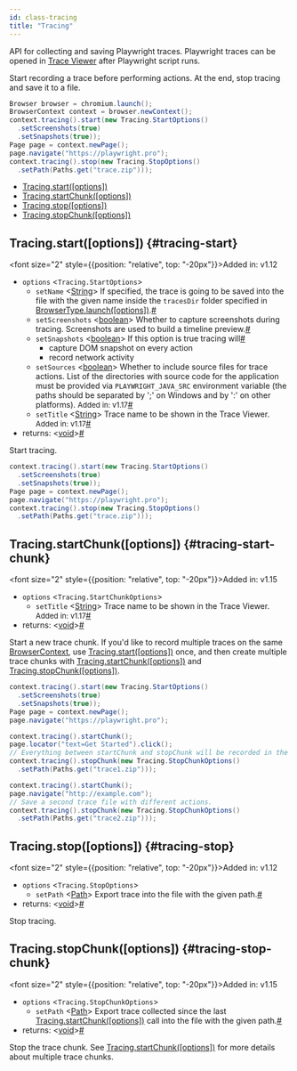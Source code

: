 ```yaml
---
id: class-tracing
title: "Tracing"
---
```


API for collecting and saving Playwright traces. Playwright traces can be opened in [Trace Viewer](../trace-viewer.mdx) after Playwright script runs.

Start recording a trace before performing actions. At the end, stop tracing and save it to a file.

```java
Browser browser = chromium.launch();
BrowserContext context = browser.newContext();
context.tracing().start(new Tracing.StartOptions()
  .setScreenshots(true)
  .setSnapshots(true));
Page page = context.newPage();
page.navigate("https://playwright.pro");
context.tracing().stop(new Tracing.StopOptions()
  .setPath(Paths.get("trace.zip")));
```


- [Tracing.start([options])](/api/class-tracing.mdx#tracing-start)
- [Tracing.startChunk([options])](/api/class-tracing.mdx#tracing-start-chunk)
- [Tracing.stop([options])](/api/class-tracing.mdx#tracing-stop)
- [Tracing.stopChunk([options])](/api/class-tracing.mdx#tracing-stop-chunk)

## Tracing.start([options]) {#tracing-start}

<font size="2" style={{position: "relative", top: "-20px"}}>Added in: v1.12</font>

- `options` &#60;`Tracing.StartOptions`&#62;
  - `setName`<a aria-hidden="true" tabindex="-1" class="list-anchor-link" id="tracing-start-option-name"/> &#60;[String]&#62; If specified, the trace is going to be saved into the file with the given name inside the `tracesDir` folder specified in [BrowserType.launch([options])](/api/class-browsertype.mdx#browser-type-launch).<a href="#tracing-start-option-name" class="list-anchor">#</a>
  - `setScreenshots`<a aria-hidden="true" tabindex="-1" class="list-anchor-link" id="tracing-start-option-screenshots"/> &#60;[boolean]&#62; Whether to capture screenshots during tracing. Screenshots are used to build a timeline preview.<a href="#tracing-start-option-screenshots" class="list-anchor">#</a>
  - `setSnapshots`<a aria-hidden="true" tabindex="-1" class="list-anchor-link" id="tracing-start-option-snapshots"/> &#60;[boolean]&#62; If this option is true tracing will<a href="#tracing-start-option-snapshots" class="list-anchor">#</a>
    * capture DOM snapshot on every action
    * record network activity
  - `setSources`<a aria-hidden="true" tabindex="-1" class="list-anchor-link" id="tracing-start-option-sources"/> &#60;[boolean]&#62; Whether to include source files for trace actions. List of the directories with source code for the application must be provided via `PLAYWRIGHT_JAVA_SRC` environment variable (the paths should be separated by ';' on Windows and by ':' on other platforms). <font size="2">Added in: v1.17</font><a href="#tracing-start-option-sources" class="list-anchor">#</a>
  - `setTitle`<a aria-hidden="true" tabindex="-1" class="list-anchor-link" id="tracing-start-option-title"/> &#60;[String]&#62; Trace name to be shown in the Trace Viewer. <font size="2">Added in: v1.17</font><a href="#tracing-start-option-title" class="list-anchor">#</a>
- returns:<a aria-hidden="true" tabindex="-1" class="list-anchor-link" id="tracing-start-return"/> &#60;[void]&#62;<a href="#tracing-start-return" class="list-anchor">#</a>

Start tracing.

```java
context.tracing().start(new Tracing.StartOptions()
  .setScreenshots(true)
  .setSnapshots(true));
Page page = context.newPage();
page.navigate("https://playwright.pro");
context.tracing().stop(new Tracing.StopOptions()
  .setPath(Paths.get("trace.zip")));
```

## Tracing.startChunk([options]) {#tracing-start-chunk}

<font size="2" style={{position: "relative", top: "-20px"}}>Added in: v1.15</font>

- `options` &#60;`Tracing.StartChunkOptions`&#62;
  - `setTitle`<a aria-hidden="true" tabindex="-1" class="list-anchor-link" id="tracing-start-chunk-option-title"/> &#60;[String]&#62; Trace name to be shown in the Trace Viewer. <font size="2">Added in: v1.17</font><a href="#tracing-start-chunk-option-title" class="list-anchor">#</a>
- returns:<a aria-hidden="true" tabindex="-1" class="list-anchor-link" id="tracing-start-chunk-return"/> &#60;[void]&#62;<a href="#tracing-start-chunk-return" class="list-anchor">#</a>

Start a new trace chunk. If you'd like to record multiple traces on the same [BrowserContext], use [Tracing.start([options])](/api/class-tracing.mdx#tracing-start) once, and then create multiple trace chunks with [Tracing.startChunk([options])](/api/class-tracing.mdx#tracing-start-chunk) and [Tracing.stopChunk([options])](/api/class-tracing.mdx#tracing-stop-chunk).

```java
context.tracing().start(new Tracing.StartOptions()
  .setScreenshots(true)
  .setSnapshots(true));
Page page = context.newPage();
page.navigate("https://playwright.pro");

context.tracing().startChunk();
page.locator("text=Get Started").click();
// Everything between startChunk and stopChunk will be recorded in the trace.
context.tracing().stopChunk(new Tracing.StopChunkOptions()
  .setPath(Paths.get("trace1.zip")));

context.tracing().startChunk();
page.navigate("http://example.com");
// Save a second trace file with different actions.
context.tracing().stopChunk(new Tracing.StopChunkOptions()
  .setPath(Paths.get("trace2.zip")));
```

## Tracing.stop([options]) {#tracing-stop}

<font size="2" style={{position: "relative", top: "-20px"}}>Added in: v1.12</font>

- `options` &#60;`Tracing.StopOptions`&#62;
  - `setPath`<a aria-hidden="true" tabindex="-1" class="list-anchor-link" id="tracing-stop-option-path"/> &#60;[Path]&#62; Export trace into the file with the given path.<a href="#tracing-stop-option-path" class="list-anchor">#</a>
- returns:<a aria-hidden="true" tabindex="-1" class="list-anchor-link" id="tracing-stop-return"/> &#60;[void]&#62;<a href="#tracing-stop-return" class="list-anchor">#</a>

Stop tracing.

## Tracing.stopChunk([options]) {#tracing-stop-chunk}

<font size="2" style={{position: "relative", top: "-20px"}}>Added in: v1.15</font>

- `options` &#60;`Tracing.StopChunkOptions`&#62;
  - `setPath`<a aria-hidden="true" tabindex="-1" class="list-anchor-link" id="tracing-stop-chunk-option-path"/> &#60;[Path]&#62; Export trace collected since the last [Tracing.startChunk([options])](/api/class-tracing.mdx#tracing-start-chunk) call into the file with the given path.<a href="#tracing-stop-chunk-option-path" class="list-anchor">#</a>
- returns:<a aria-hidden="true" tabindex="-1" class="list-anchor-link" id="tracing-stop-chunk-return"/> &#60;[void]&#62;<a href="#tracing-stop-chunk-return" class="list-anchor">#</a>

Stop the trace chunk. See [Tracing.startChunk([options])](/api/class-tracing.mdx#tracing-start-chunk) for more details about multiple trace chunks.

[APIRequest]: /api/class-apirequest.mdx "APIRequest"
[APIRequestContext]: /api/class-apirequestcontext.mdx "APIRequestContext"
[APIResponse]: /api/class-apiresponse.mdx "APIResponse"
[APIResponseAssertions]: /test-assertions.mdx "APIResponseAssertions"
[Browser]: /api/class-browser.mdx "Browser"
[BrowserContext]: /api/class-browsercontext.mdx "BrowserContext"
[BrowserType]: /api/class-browsertype.mdx "BrowserType"
[ConsoleMessage]: /api/class-consolemessage.mdx "ConsoleMessage"
[Dialog]: /api/class-dialog.mdx "Dialog"
[Download]: /api/class-download.mdx "Download"
[ElementHandle]: /api/class-elementhandle.mdx "ElementHandle"
[FileChooser]: /api/class-filechooser.mdx "FileChooser"
[FormData]: /api/class-formdata.mdx "FormData"
[Frame]: /api/class-frame.mdx "Frame"
[FrameLocator]: /api/class-framelocator.mdx "FrameLocator"
[JSHandle]: /api/class-jshandle.mdx "JSHandle"
[Keyboard]: /api/class-keyboard.mdx "Keyboard"
[Locator]: /api/class-locator.mdx "Locator"
[LocatorAssertions]: /test-assertions.mdx "LocatorAssertions"
[Mouse]: /api/class-mouse.mdx "Mouse"
[Page]: /api/class-page.mdx "Page"
[PageAssertions]: /test-assertions.mdx "PageAssertions"
[Playwright]: /api/class-playwright.mdx "Playwright"
[PlaywrightAssertions]: /test-assertions.mdx "PlaywrightAssertions"
[PlaywrightException]: /api/class-playwrightexception.mdx "PlaywrightException"
[Request]: /api/class-request.mdx "Request"
[RequestOptions]: /api/class-requestoptions.mdx "RequestOptions"
[Response]: /api/class-response.mdx "Response"
[Route]: /api/class-route.mdx "Route"
[Selectors]: /api/class-selectors.mdx "Selectors"
[TimeoutError]: /api/class-timeouterror.mdx "TimeoutError"
[Touchscreen]: /api/class-touchscreen.mdx "Touchscreen"
[Tracing]: /api/class-tracing.mdx "Tracing"
[Video]: /api/class-video.mdx "Video"
[WebSocket]: /api/class-websocket.mdx "WebSocket"
[WebSocketFrame]: /api/class-websocketframe.mdx "WebSocketFrame"
[Worker]: /api/class-worker.mdx "Worker"
[Element]: https://developer.mozilla.org/en-US/docs/Web/API/element "Element"
[EvaluationArgument]: /evaluating.mdx#evaluation-argument "EvaluationArgument"
[Promise]: https://developer.mozilla.org/en-US/docs/Web/JavaScript/Reference/Global_Objects/Promise "Promise"
[iterator]: https://developer.mozilla.org/en-US/docs/Web/JavaScript/Reference/Iteration_protocols "Iterator"
[origin]: https://developer.mozilla.org/en-US/docs/Glossary/Origin "Origin"
[selector]: https://developer.mozilla.org/en-US/docs/Web/CSS/CSS_Selectors "selector"
[Serializable]: https://developer.mozilla.org/en-US/docs/Web/JavaScript/Reference/Global_Objects/JSON/stringify#Description "Serializable"
[UIEvent.detail]: https://developer.mozilla.org/en-US/docs/Web/API/UIEvent/detail "UIEvent.detail"
[UnixTime]: https://en.wikipedia.org/wiki/Unix_time "Unix Time"
[xpath]: https://developer.mozilla.org/en-US/docs/Web/XPath "xpath"

[boolean]: https://docs.oracle.com/javase/tutorial/java/nutsandbolts/datatypes.html "boolean"
[byte&#91;&#93;]: https://docs.oracle.com/javase/tutorial/java/nutsandbolts/datatypes.html "byte[]"
[Consumer]: https://docs.oracle.com/javase/8/docs/api/java/util/function/Consumer.html "Consumer"
[double]: https://docs.oracle.com/javase/tutorial/java/nutsandbolts/datatypes.html "double"
[InputStream]: https://docs.oracle.com/javase/8/docs/api/java/io/InputStream.html "InputStream"
[int]: https://docs.oracle.com/javase/tutorial/java/nutsandbolts/datatypes.html "int"
[List]: https://docs.oracle.com/javase/8/docs/api/java/util/List.html "List"
[Map]: https://docs.oracle.com/javase/8/docs/api/java/util/Map.html "Map"
[null]: https://docs.oracle.com/javase/specs/jls/se8/html/jls-3.html#jls-3.10.7 "null"
[Object]: https://docs.oracle.com/javase/8/docs/api/java/lang/Object.html "Object"
[Path]: https://docs.oracle.com/javase/8/docs/api/java/nio/file/Path.html "Path"
[Pattern]: https://docs.oracle.com/javase/8/docs/api/java/util/regex/Pattern.html "Pattern"
[Predicate]: https://docs.oracle.com/javase/8/docs/api/java/util/function/Predicate.html "Predicate"
[void]: https://docs.oracle.com/javase/tutorial/java/javaOO/methods.html "void"
[Runnable]: https://docs.oracle.com/javase/8/docs/api/java/lang/Runnable.html "Runnable"
[RuntimeException]: https://docs.oracle.com/javase/8/docs/api/java/lang/RuntimeException.html "RuntimeException"
[String]: https://docs.oracle.com/javase/8/docs/api/java/lang/String.html "String"

[all available image tags]: https://mcr.microsoft.com/en-us/product/playwright/java/about "all available image tags"
[Docker Hub]: https://hub.docker.com/_/microsoft-playwright-java "Docker Hub"
[Dockerfile.focal]: https://github.com/microsoft/playwright-java/blob/main/utils/docker/Dockerfile.focal "Dockerfile.focal"
